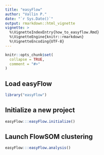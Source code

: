```yaml
---
title: "easyFlow"
author: "Vallin P."
date: "`r Sys.Date()`"
output: rmarkdown::html_vignette
vignette: >
  %\VignetteIndexEntry{how_to_easyflow.Rmd}
  %\VignetteEngine{knitr::rmarkdown}
  %\VignetteEncoding{UTF-8}
---
```


```r
knitr::opts_chunk$set(
  collapse = TRUE,
  comment = "#>"
)
```

## Load easyFlow
```r
library("easyFlow")
```

## Initialize a new project
```r
easyFlow:::easyFlow.initialize()
```
## Launch FlowSOM clustering 
```r
easyFlow:::easyFlow.analysis()
```

